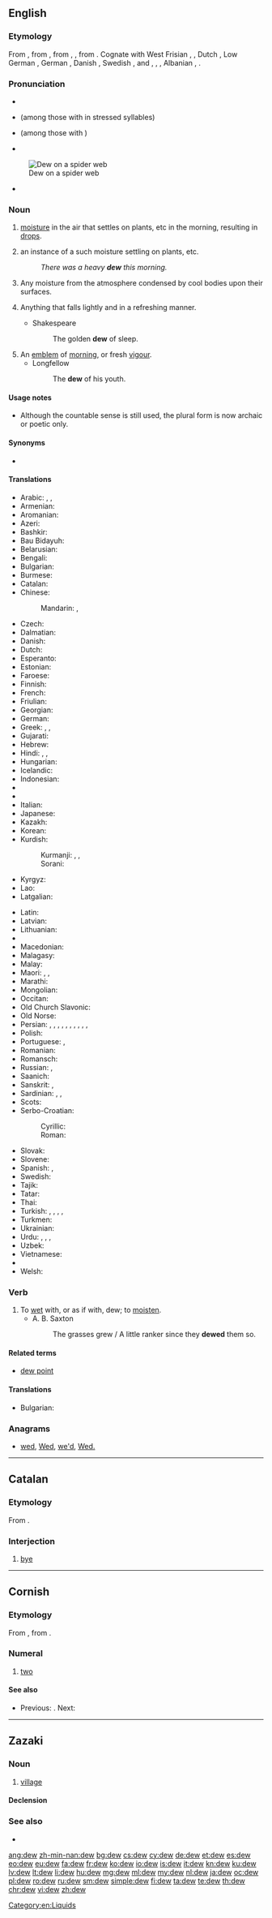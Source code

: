 ==English==
{{wikipedia}}

===Etymology===
From {{etyl|enm|en}}, from {{etyl|ang|en}} {{term/t|ang|sc=Latinx|dēaw||dew}}, from {{etyl|gem-pro|en}} {{term/t|gem-pro|*dawwaz}}, {{term/t|gem-pro|*dawwą||dew, moisture}}, from {{etyl|ine-pro|en}} {{term/t|ine-pro|*dʰew-||to run, flow}}. Cognate with West Frisian {{term|dau|lang=fy}}, {{etyl|frr|-}} {{term|dauw||dew|lang=frr}}, Dutch {{term|dauw||dew|lang=nl}}, Low German {{term|Dau|lang=nds}}, German {{term|Tau||dew|lang=de}}, Danish {{term|dug||dew|lang=da}}, Swedish {{term|dagg||dew|lang=sv}}, {{etyl|is|-}} {{term|dögg||dew|lang=is}} and {{etyl|fo|-}} {{term|døgg||dew|lang=fo}}, {{etyl|grc|-}} {{term|θέω||tr=théō|run|pos=verb|lang=grc}}, {{etyl|fa|-}} {{term|دویدن||tr=davidan|run|pos=verb|lang=fa}}, Albanian {{term|dejë||spot where the snow thaws|lang=sq}}, {{etyl|sa|-}} {{term|धावति|lang=sa|tr=dhāvati||run, flow, move}}.

===Pronunciation===
* {{IPA|/djuː/}}
* {{IPA|/dʒuː/}} (among those with {{w|Phonological history of English consonant clusters#Yod-coalescence|Yod-coalescence}} in stressed syllables)
* {{a|US}} {{IPA|/du/}} (among those with {{w|Phonological history of English consonant clusters#Yod-dropping|Yod-dropping}})
* {{audio|en-us-dew.ogg|Audio (US)}}
[[Image:Dew on spider web Luc Viatour.jpg|thumb|right|Dew on a spider web]]
* {{homophones|lang=en|due|do|doo}} {{qualifier|US, some dialects}}

===Noun===
{{en-noun|~}}

# {{context|uncountable|lang=en}} [[moisture]] in the air that settles on plants, etc in the morning, resulting in [[drop]]s.
# {{context|countable|but see usage notes|lang=en}} an instance of a such moisture settling on plants, etc.
#: ''There was a heavy '''dew''' this morning.''
# {{context|uncountable|lang=en}} Any moisture from the atmosphere condensed by cool bodies upon their surfaces.
# {{context|figurative|lang=en}} Anything that falls lightly and in a refreshing manner.
#* Shakespeare
#*: The golden '''dew''' of sleep.
# An [[emblem]] of [[morning]], or fresh [[vigour]].
#* Longfellow
#*: The '''dew''' of his youth.

====Usage notes====
* Although the countable sense is still used, the plural form is now archaic or poetic only.

====Synonyms====
* {{sense|moisture settling on plants}} {{l/en|rore}} {{qualifier|obsolete}}

====Translations====
{{trans-top|moisture in the air that settles on plants, etc}}
* Arabic: {{t|ar|ندى|m|tr=nada}}, {{t|ar|طل|m|tr=ṭall}}, {{t|ar|سقيط|m|tr=saqīṭ}}
* Armenian: {{t|hy|ցող|sc=Armn}}
* Aromanian: {{t|rup|aroauã}}
* Azeri: {{t+|az|şeh}}
* Bashkir: {{t|ba|ысыҡ|tr=ïsïq|sc=Cyrl}}
* Bau Bidayuh: {{t|sne|jumieh}}
* Belarusian: {{t|be|раса|f|tr=rasá|sc=Cyrl}}
* Bengali: {{t|bn|শিশির|tr=shishir|sc=Beng}}
* Bulgarian: {{t+|bg|роса|f|tr=rosá}}
* Burmese: {{t+|my|ဆီးနှင်း|tr=hci:hnang:|sc=Mymr}}
* Catalan: {{t|ca|rosada|f}}
* Chinese:
*: Mandarin: {{t+|cmn|露水|tr=lùshuǐ|sc=Hani}}, {{t+|cmn|露|tr=lù|sc=Hani}}
* Czech: {{t+|cs|rosa|f}}
* Dalmatian: {{t|dlm|ruzuda|f}}
* Danish: {{t+|da|dug|c}}
* Dutch: {{t+|nl|dauw|m}}
* Esperanto: {{t|eo|roso}}
* Estonian: {{t+|et|kaste}}
* Faroese: {{t|fo|døgg|f}}
* Finnish: {{t+|fi|kaste}}
* French: {{t+|fr|rosée|f}}
* Friulian: {{t|fur|rosade|f}}
* Georgian: {{t|ka|ნამი|sc=Geor}}
* German: {{t+|de|Tau|m}}
* Greek: {{t+|el|πάχνη|f|tr=páchni}}, {{t+|el|δροσιά|f|tr=drosiá}}, {{t+|el|δρόσος|f|tr=drósos}}
* Gujarati: {{t+|gu|ઝાકળ|f|tr=jhākala|sc=Gujr}}
* Hebrew: {{t+|he|טל|tr=t'al|m}}
* Hindi: {{t|hi|ओस|f|tr=os}}, {{t|hi|शबनम|f|tr=šabnam}}, {{t|hi|नम|f|tr=nam}}
* Hungarian: {{t+|hu|harmat}}
* Icelandic: {{t+|is|dögg|f}}
* Indonesian: {{t+|id|embun}}
* {{trreq|ia}}
* {{trreq|ie}}
* Italian: {{t+|it|rugiada}}
* Japanese: {{t+|ja|露|tr=つゆ, tsuyu}}
* Kazakh: {{t|kk|шық|tr=şıq|sc=Cyrl}}
* Korean: {{t+|ko|이슬|tr=iseul|sc=Kore}}
* Kurdish:
*: Kurmanji: {{t+|kmr|şevnem}}, {{t+|kmr|şewnem}}, {{t+|kmr|şebnem}}
*: Sorani: {{t|ku|شه‌ونم|tr=|sc=ku-Arab}}
* Kyrgyz: {{t|ky|шүүдүрүм|tr=şüüdürüm|sc=Cyrl}}
* Lao: {{t|lo|ນ້ຳຄ້າງ|tr=nâm kʰâːŋ|sc=Laoo}}
* Latgalian: {{t|ltg|rosa}}
{{trans-mid}}
* Latin: {{t+|la|ros}}
* Latvian: {{t+|lv|rasa|f}}
* Lithuanian: {{t|lt|rasa|f}}
* {{trreq|lb}}
* Macedonian: {{t|mk|роса|f|tr=rósa|sc=Cyrl}}
* Malagasy: {{t+|mg|ando}}
* Malay: {{t|ms|embun}}
* Maori: {{t|mi|haukōpata}}, {{t|mi|haukū}}, {{t|mi|kōpata}}
* Marathi: {{t|mr|दव|n|tr=dava}}
* Mongolian: {{t|mn|шүүдэр|tr=šüüder|sc=Cyrl}}
* Occitan: {{t+|oc|rosada|f}}
* Old Church Slavonic: {{t|cu|роса|f|tr=rosa|sc=Cyrs}}
* Old Norse: {{t|non|dǫgg|f}}
* Persian: {{t+|fa|ژاله|tr=žâle}}, {{t+|fa|شبنم|tr=šabnam}}, {{t+|fa|نم|tr=nam}}, {{t|fa|سقیط|tr=saqit}}, {{t+|fa|افشک|tr=afšak}}, {{t|fa|افشنگ|tr=afšang}}, {{t+|fa|ارکاک|tr=erkâk}}, {{t|fa|بژم|tr=bažm}}, {{t|fa|پسگک|tr=pasagak}}, {{t+|fa|پشتک|tr=paštak}}, {{t|fa|شهنگانه|tr=šahangâne}}
* Polish: {{t+|pl|rosa|f}}
* Portuguese: {{t+|pt|orvalho|m}}, {{t+|pt|riço|m}}
* Romanian: {{t+|ro|rouă|f}}
* Romansch: {{t|rm|rugada|f}}
* Russian: {{t+|ru|роса|f|tr=rosá}}, {{t+|ru|роси́нка|f|sc=Cyrl}} {{qualifier|a single drop of dew}}
* Saanich: {{t|str|so,sX̱}}
* Sanskrit: {{t|sa|अवश्याय|n|tr=avaśyāya}}, {{t+|sa|दव|n|tr=dava}}
* Sardinian: {{t|sc|lentore}}, {{t|sc|saghina}}, {{t|sc|sanenu}}
* Scots: {{t|sco|dyow}}
* Serbo-Croatian:
*: Cyrillic: {{t|sh|ро̀са|f}}
*: Roman: {{t|sh|ròsa|f}}
* Slovak: {{t|sk|rosa|f}}
* Slovene: {{t+|sl|rosa|f}}
* Spanish: {{t+|es|rocío|m}}, {{t+|es|sereno|m}}
* Swedish: {{t+|sv|dagg|c}}
* Tajik: {{t|tg|жола|tr=žola|sc=Cyrl}}
* Tatar: {{t+|tt|чык|tr=çıq|sc=Cyrl}}
* Thai: {{t|th|น้ำค้าง|tr=nam khaang|sc=Thai}}
* Turkish: {{t+|tr|şebnem}}, {{t+|tr|çiy}}, {{t+|tr|çiğ}}, {{t+|tr|kırağı}}, {{t+|tr|jale}}
* Turkmen: {{t|tk|çyg}}
* Ukrainian: {{t|uk|роса|f|tr=rosá|sc=Cyrl}}
* Urdu: {{t|ur|اوس|f|tr=os}}, {{t|ur|شبنم|f|tr=šabnam}}, {{t|ur|نم|f|tr=nam}}, {{t|ur|ژالہ|m|tr=žāla}}
* Uzbek: {{t|uz|shabnam}}
* Vietnamese: {{t+|vi|sương}}
* {{trreq|vo}}
* Welsh: {{t+|cy|gwlith}}
{{trans-bottom}}

===Verb===
{{en-verb}}

# To [[wet]] with, or as if with, dew; to [[moisten]].
#* A. B. Saxton
#*: The grasses grew / A little ranker since they '''dewed''' them so.

====Related terms====
* [[dew point]]

====Translations====
{{trans-top|moisten}}
* Bulgarian: {{t+|bg|оросявам}}
{{trans-mid}}
{{trans-bottom}}

===Anagrams===
* [[wed#English|wed]], [[Wed#English|Wed]], [[we'd#English|we'd]], [[Wed.#English|Wed.]]

[[Category:en:Liquids]]

----

==Catalan==

===Etymology===
From {{term|adéu|lang=ca}}.

===Interjection===
{{head|ca|interjection}}

# {{context|Internet slang|lang=ca}} [[bye]]

----

==Cornish==
{{cardinalbox|kw|1|2|3|onan|tri}}

===Etymology===
From {{etyl|cel-pro|kw}} {{term/t|cel-pro|*dwau}}, from {{etyl|ine-pro|kw}} {{term/t|ine-pro|*dwóh₁}}.

===Numeral===
{{head|kw|numeral}}

# {{context|cardinal|lang=kw}} [[two]]

====See also====
* {{sense|cardinal number}} Previous: {{l/kw|onan}}. Next: {{l/kw|tri}}

----

==Zazaki==

===Noun===
{{zza-noun}}

# [[village]]

====Declension====
{{zza-noun-v|i}}

===See also===
* {{l|zza|dewıc}}

[[ang:dew]]
[[zh-min-nan:dew]]
[[bg:dew]]
[[cs:dew]]
[[cy:dew]]
[[de:dew]]
[[et:dew]]
[[es:dew]]
[[eo:dew]]
[[eu:dew]]
[[fa:dew]]
[[fr:dew]]
[[ko:dew]]
[[io:dew]]
[[is:dew]]
[[it:dew]]
[[kn:dew]]
[[ku:dew]]
[[lv:dew]]
[[lt:dew]]
[[li:dew]]
[[hu:dew]]
[[mg:dew]]
[[ml:dew]]
[[my:dew]]
[[nl:dew]]
[[ja:dew]]
[[oc:dew]]
[[pl:dew]]
[[ro:dew]]
[[ru:dew]]
[[sm:dew]]
[[simple:dew]]
[[fi:dew]]
[[ta:dew]]
[[te:dew]]
[[th:dew]]
[[chr:dew]]
[[vi:dew]]
[[zh:dew]]